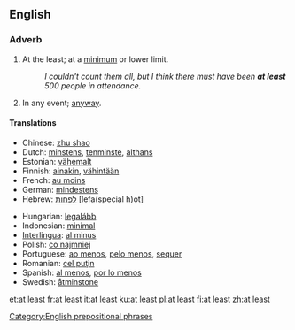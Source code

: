 ==English==
===Adverb===
{{en-adv|pos=[[at]] [[least]]|-}}
# At the least; at a [[minimum]] or lower limit.
#:''I couldn't count them all, but I think there must have been '''at least''' 500 people in attendance.''
# In any event; [[anyway]].

====Translations====
{{trans-top|at a lower limit}}
*Chinese: [[zhu shao]]
*Dutch: [[minstens]], [[tenminste]], [[althans]]
*Estonian: [[vähemalt]]
*Finnish: [[ainakin]], [[vähintään]]
*French: [[au moins]]
*German: [[mindestens]]
*Hebrew: [[לפחות]] [lefa(special h)ot]
{{trans-mid}}
*Hungarian: [[legalább]]
*Indonesian: [[minimal]]
*[[Interlingua]]: [[al minus]]
*Polish: [[co najmniej]]
*Portuguese: [[ao menos]], [[pelo menos]], [[sequer]]
*Romanian: [[cel puţin]]
*Spanish: [[al menos]], [[por lo menos]]
*Swedish: [[åtminstone]]
{{trans-bottom}}

[[Category:English prepositional phrases]]

[[et:at least]]
[[fr:at least]]
[[it:at least]]
[[ku:at least]]
[[pl:at least]]
[[fi:at least]]
[[zh:at least]]